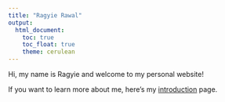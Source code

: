 ```yaml
---
title: "Ragyie Rawal"
output: 
  html_document:
    toc: true
    toc_float: true
    theme: cerulean
---
```


Hi, my name is Ragyie and welcome to my personal website!

If you want to learn more about me, here's my [introduction](landing.html) page. 
